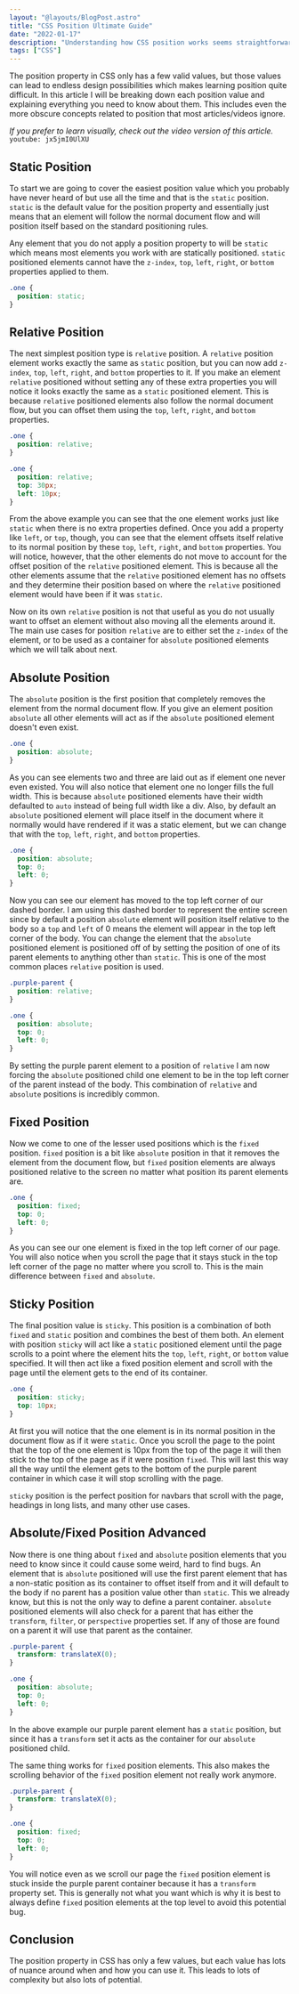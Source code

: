 ```yaml
---
layout: "@layouts/BlogPost.astro"
title: "CSS Position Ultimate Guide"
date: "2022-01-17"
description: "Understanding how CSS position works seems straightforward, but there are quite a few nuances you need to understand in order to truly master CSS."
tags: ["CSS"]
---
```



The position property in CSS only has a few valid values, but those values can lead to endless design possibilities which makes learning position quite difficult. In this article I will be breaking down each position value and explaining everything you need to know about them. This includes even the more obscure concepts related to position that most articles/videos ignore.

_If you prefer to learn visually, check out the video version of this article._
`youtube: jx5jmI0UlXU`

## Static Position

To start we are going to cover the easiest position value which you probably have never heard of but use all the time and that is the `static` position. `static` is the default value for the position property and essentially just means that an element will follow the normal document flow and will position itself based on the standard positioning rules.

Any element that you do not apply a position property to will be `static` which means most elements you work with are statically positioned. `static` positioned elements cannot have the `z-index`, `top`, `left`, `right`, or `bottom` properties applied to them.

```css
.one {
  position: static;
}
```

<CssPosition />

## Relative Position

The next simplest position type is `relative` position. A `relative` position element works exactly the same as `static` position, but you can now add `z-index`, `top`, `left`, `right`, and `bottom` properties to it. If you make an element `relative` positioned without setting any of these extra properties you will notice it looks exactly the same as a `static` positioned element. This is because `relative` positioned elements also follow the normal document flow, but you can offset them using the `top`, `left`, `right`, and `bottom` properties.

```css
.one {
  position: relative;
}
```

<CssPosition oneStyle="position: relative;" />

```css
.one {
  position: relative;
  top: 30px;
  left: 10px;
}
```

<CssPosition oneStyle="position: relative; top: 30px; left: 10px;" />

From the above example you can see that the one element works just like `static` when there is no extra properties defined. Once you add a property like `left`, or `top`, though, you can see that the element offsets itself relative to its normal position by these `top`, `left`, `right`, and `bottom` properties. You will notice, however, that the other elements do not move to account for the offset position of the `relative` positioned element. This is because all the other elements assume that the `relative` positioned element has no offsets and they determine their position based on where the `relative` positioned element would have been if it was `static`.

Now on its own `relative` position is not that useful as you do not usually want to offset an element without also moving all the elements around it. The main use cases for position `relative` are to either set the `z-index` of the element, or to be used as a container for `absolute` positioned elements which we will talk about next.

## Absolute Position

The `absolute` position is the first position that completely removes the element from the normal document flow. If you give an element position `absolute` all other elements will act as if the `absolute` positioned element doesn't even exist.

```css
.one {
  position: absolute;
}
```

<CssPosition oneStyle="position: absolute;" />

As you can see elements two and three are laid out as if element one never even existed. You will also notice that element one no longer fills the full width. This is because `absolute` positioned elements have their width defaulted to `auto` instead of being full width like a div. Also, by default an `absolute` positioned element will place itself in the document where it normally would have rendered if it was a static element, but we can change that with the `top`, `left`, `right`, and `bottom` properties.

```css
.one {
  position: absolute;
  top: 0;
  left: 0;
}
```

<CssPosition oneStyle="position: absolute; top: 0; left: 0;" />

Now you can see our element has moved to the top left corner of our dashed border. I am using this dashed border to represent the entire screen since by default a position `absolute` element will position itself relative to the body so a `top` and `left` of 0 means the element will appear in the top left corner of the body. You can change the element that the `absolute` positioned element is positioned off of by setting the position of one of its parent elements to anything other than `static`. This is one of the most common places `relative` position is used.

```css
.purple-parent {
  position: relative;
}

.one {
  position: absolute;
  top: 0;
  left: 0;
}
```

<CssPosition
  parentStyle="position: relative;"
  oneStyle="position: absolute; top: 0; left: 0;"
/>

By setting the purple parent element to a position of `relative` I am now forcing the `absolute` positioned child one element to be in the top left corner of the parent instead of the body. This combination of `relative` and `absolute` positions is incredibly common.

## Fixed Position

Now we come to one of the lesser used positions which is the `fixed` position. `fixed` position is a bit like `absolute` position in that it removes the element from the document flow, but `fixed` position elements are always positioned relative to the screen no matter what position its parent elements are.

```css
.one {
  position: fixed;
  top: 0;
  left: 0;
}
```

<CssPosition scroll oneStyle="position: fixed; top: 0; left: 0;" />

As you can see our one element is fixed in the top left corner of our page. You will also notice when you scroll the page that it stays stuck in the top left corner of the page no matter where you scroll to. This is the main difference between `fixed` and `absolute`.

## Sticky Position

The final position value is `sticky`. This position is a combination of both `fixed` and `static` position and combines the best of them both. An element with position `sticky` will act like a `static` positioned element until the page scrolls to a point where the element hits the `top`, `left`, `right`, or `bottom` value specified. It will then act like a fixed position element and scroll with the page until the element gets to the end of its container.

```css
.one {
  position: sticky;
  top: 10px;
}
```

<CssPosition scroll oneStyle="position: sticky; top: 10px;" />

At first you will notice that the one element is in its normal position in the document flow as if it were `static`. Once you scroll the page to the point that the top of the one element is 10px from the top of the page it will then stick to the top of the page as if it were position `fixed`. This will last this way all the way until the element gets to the bottom of the purple parent container in which case it will stop scrolling with the page.

`sticky` position is the perfect position for navbars that scroll with the page, headings in long lists, and many other use cases.

## Absolute/Fixed Position Advanced

Now there is one thing about `fixed` and `absolute` position elements that you need to know since it could cause some weird, hard to find bugs. An element that is `absolute` positioned will use the first parent element that has a non-static position as its container to offset itself from and it will default to the body if no parent has a position value other than `static`. This we already know, but this is not the only way to define a parent container. `absolute` positioned elements will also check for a parent that has either the `transform`, `filter`, or `perspective` properties set. If any of those are found on a parent it will use that parent as the container.

```css
.purple-parent {
  transform: translateX(0);
}

.one {
  position: absolute;
  top: 0;
  left: 0;
}
```

<CssPosition
  parentStyle="transform: translateX(0);"
  oneStyle="position: absolute; top: 0; left: 0;"
/>

In the above example our purple parent element has a `static` position, but since it has a `transform` set it acts as the container for our `absolute` positioned child.

The same thing works for `fixed` position elements. This also makes the scrolling behavior of the `fixed` position element not really work anymore.

```css
.purple-parent {
  transform: translateX(0);
}

.one {
  position: fixed;
  top: 0;
  left: 0;
}
```

<CssPosition
  scroll
  parentStyle="transform: translateX(0);"
  oneStyle="position: fixed; top: 0; left: 0;"
/>

You will notice even as we scroll our page the `fixed` position element is stuck inside the purple parent container because it has a `transform` property set. This is generally not what you want which is why it is best to always define `fixed` position elements at the top level to avoid this potential bug.

## Conclusion

The position property in CSS has only a few values, but each value has lots of nuance around when and how you can use it. This leads to lots of complexity but also lots of potential.
